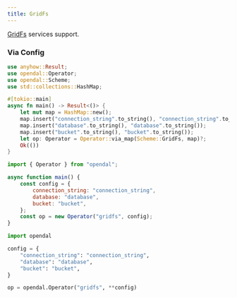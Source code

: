 ```yaml
---
title: GridFs
---
```


[GridFs](https://www.mongodb.com/docs/manual/core/gridfs/) services support.


<Docs components={props.components} />

### Via Config


<Tabs>
  <TabItem value="rust" label="Rust" default>

```rust
use anyhow::Result;
use opendal::Operator;
use opendal::Scheme;
use std::collections::HashMap;

#[tokio::main]
async fn main() -> Result<()> {
    let mut map = HashMap::new();
    map.insert("connection_string".to_string(), "connection_string".to_string());
    map.insert("database".to_string(), "database".to_string());
    map.insert("bucket".to_string(), "bucket".to_string());
    let op: Operator = Operator::via_map(Scheme::GridFs, map)?;
    Ok(())
}
```

  </TabItem>
  <TabItem value="node.js" label="Node.js">

```javascript
import { Operator } from "opendal";

async function main() {
    const config = {
        connection_string: "connection_string",
        database: "database",
        bucket: "bucket",
    };
    const op = new Operator("gridfs", config);
}
```

  </TabItem>
  <TabItem value="python" label="Python">

```python
import opendal

config = {
    "connection_string": "connection_string",
    "database": "database",
    "bucket": "bucket",
}

op = opendal.Operator("gridfs", **config)
```

  </TabItem>
</Tabs>
